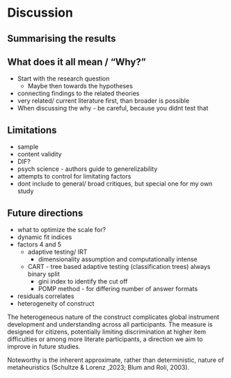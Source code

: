 # Discussion

## Summarising the results

## What does it all mean / "Why?"

- Start with the research question
  - Maybe then towards the hypotheses
- connecting findings to the related theories
- very related/ current literature first, than broader is possible
- When discussing the why - be careful, because you didnt test that

## Limitations
- sample
- content validity
- DIF?
- psych science - authors guide to generelizability
- attempts to control for limitating factors
- dont include to general/ broad critiques, but special one for my own study

## Future directions

########################################

- what to optimize the scale for?
- dynamic fit indices
- factors 4 and 5
    - adaptive testing/ IRT
        - dimensionality assumption and computationally intense
    - CART - tree based adaptive testing (classification trees) always binary split
        - gini index to identify the cut off 
        - POMP method - for differing number of answer formats
- residuals correlates 
- heterogeneity of construct 

The heterogeneous nature of the construct complicates global instrument development and understanding across all participants. The measure is designed for citizens, potentially limiting discrimination at higher item difficulties or among more literate participants, a direction we aim to improve in future studies.


Noteworthy is the inherent approximate, rather than deterministic, nature of metaheuristics (Schultze & Lorenz ,2023; Blum and Roli, 2003).